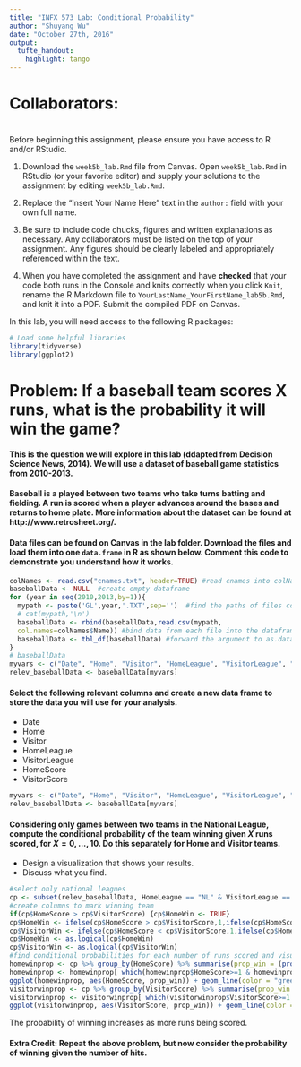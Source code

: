 ```yaml
---
title: "INFX 573 Lab: Conditional Probability"
author: "Shuyang Wu"
date: "October 27th, 2016"
output: 
  tufte_handout:
    highlight: tango
---
```


\marginnote{\textcolor{blue}{Don't forget to list the full names of your collaborators!}}

# Collaborators: 

# \textbf{Instructions:}

Before beginning this assignment, please ensure you have access to R and/or RStudio. 

1. Download the `week5b_lab.Rmd` file from Canvas. Open `week5b_lab.Rmd` in RStudio (or your favorite editor) and supply your solutions to the assignment by editing `week5b_lab.Rmd`. 

2. Replace the "Insert Your Name Here" text in the `author:` field with your own full name.

3. Be sure to include code chucks, figures and written explanations as necessary. Any collaborators must be listed on the top of your assignment. Any figures should be clearly labeled and appropriately referenced within the text. 

5. When you have completed the assignment and have **checked** that your code both runs in the Console and knits correctly when you click `Knit`, rename the R Markdown file to `YourLastName_YourFirstName_lab5b.Rmd`, and knit it into a PDF. Submit the compiled PDF on Canvas.

In this lab, you will need access to the following R packages:

```r
# Load some helpful libraries
library(tidyverse)
library(ggplot2)
```

# Problem: If a baseball team scores X runs, what is the probability it will win the game?

#### This is the question we will explore in this lab (ddapted from Decision Science News, 2014). We will use a dataset of baseball game statistics from 2010-2013. 

#### Baseball is a played between two teams who take turns batting and fielding. A run is scored when a player advances around the bases and returns to home plate. More information about the dataset can be found at http://www.retrosheet.org/.

#### Data files can be found on Canvas in the lab folder. Download the files and load them into one `data.frame` in R as shown below. Comment this code to demonstrate you understand how it works. 

\marginnote{\textcolor{blue}{Note: More information about the dataset can be found at http://www.retrosheet.org/}}

```r
colNames <- read.csv("cnames.txt", header=TRUE) #read cnames into colName
baseballData <- NULL  #create empty dataframe
for (year in seq(2010,2013,by=1)){
  mypath <- paste('GL',year,'.TXT',sep='')  #find the paths of files containing "GL" + year from 2010 to 2013 + ".txt"
  # cat(mypath,'\n')
  baseballData <- rbind(baseballData,read.csv(mypath, 
  col.names=colNames$Name)) #bind data from each file into the dataframe
  baseballData <- tbl_df(baseballData) #forward the argument to as.data.frame
}
# baseballData
myvars <- c("Date", "Home", "Visitor", "HomeLeague", "VisitorLeague", "HomeScore", "VisitorScore")
relev_baseballData <- baseballData[myvars]
```

#### Select the following relevant columns and create a new data frame to store the data you will use for your analysis.

- Date
- Home
- Visitor
- HomeLeague
- VisitorLeague
- HomeScore
- VisitorScore

```r
myvars <- c("Date", "Home", "Visitor", "HomeLeague", "VisitorLeague", "HomeScore", "VisitorScore")
relev_baseballData <- baseballData[myvars]
```

#### Considering only games between two teams in the National League, compute the conditional probability of the team winning given $X$ runs scored, for $X = 0, ... , 10$. Do this separately for Home and Visitor teams.

* Design a visualization that shows your results.
* Discuss what you find.

```r
#select only national leagues
cp <- subset(relev_baseballData, HomeLeague == "NL" & VisitorLeague == "NL")
#create columns to mark winning team
if(cp$HomeScore > cp$VisitorScore) {cp$HomeWin <- TRUE}
cp$HomeWin <- ifelse(cp$HomeScore > cp$VisitorScore,1,ifelse(cp$HomeScore < cp$VisitorScore,0,NA))
cp$VisitorWin <- ifelse(cp$HomeScore < cp$VisitorScore,1,ifelse(cp$HomeScore > cp$VisitorScore,0,NA))
cp$HomeWin <- as.logical(cp$HomeWin)
cp$VisitorWin <- as.logical(cp$VisitorWin)
#find conditional probabilities for each number of runs scored and visualization
homewinprop <- cp %>% group_by(HomeScore) %>% summarise(prop_win = (prop.table(table(HomeWin)))[2])
homewinprop <- homewinprop[ which(homewinprop$HomeScore>=1 & homewinprop$HomeScore <= 10), ]
ggplot(homewinprop, aes(HomeScore, prop_win)) + geom_line(color = "green") + ggtitle("Conditional probability of home team wining") + xlab("the runs scored") + ylab("Conditional probability")
visitorwinprop <- cp %>% group_by(VisitorScore) %>% summarise(prop_win = (prop.table(table(VisitorWin)))[2])
visitorwinprop <- visitorwinprop[ which(visitorwinprop$VisitorScore>=1 & visitorwinprop$VisitorScore <= 10), ]
ggplot(visitorwinprop, aes(VisitorScore, prop_win)) + geom_line(color = "blue") + ggtitle("Conditional probability of Visitor team wining") + xlab("the runs scored") + ylab("Conditional probability")
```
The probability of winning increases as more runs being scored.

#### Extra Credit: Repeat the above problem, but now consider the probability of winning given the number of hits.
